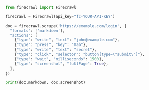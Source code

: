 ```python Python
from firecrawl import Firecrawl

firecrawl = Firecrawl(api_key="fc-YOUR-API-KEY")

doc = firecrawl.scrape('https://example.com/login', {
  "formats": ['markdown'],
  "actions": [
    {"type": "write", "text": "john@example.com"},
    {"type": "press", "key": "Tab"},
    {"type": "write", "text": "secret"},
    {"type": "click", "selector": "button[type=\"submit\"]"},
    {"type": "wait", "milliseconds": 1500},
    {"type": "screenshot", "fullPage": True},
  ],
})

print(doc.markdown, doc.screenshot)
```
